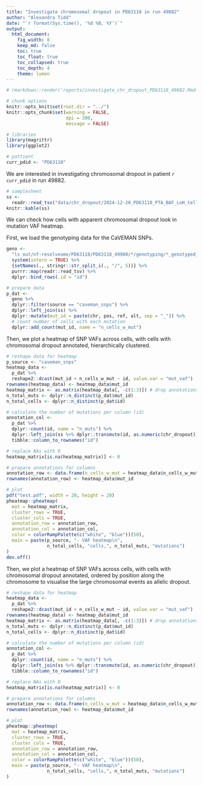 ```yaml
---
title: "Investigate chromosomal dropout in PD63118 in run 49882"
author: "Alexandra Tidd"
date: "`r format(Sys.time(), '%d %B, %Y')`"
output:
  html_document:
    fig_width: 8
    keep_md: false
    toc: true
    toc_float: true
    toc_collapsed: true
    toc_depth: 4
    theme: lumen
---
```


```r
# rmarkdown::render('reports/investigate_chr_dropout_PD63118_49882.Rmd', output_file = 'investigate_chr_dropout_PD63118_49882.html', output_dir = 'reports/')

# chunk options
knitr::opts_knit$set(root.dir = "../")
knitr::opts_chunk$set(warning = FALSE,
                      dpi = 300,
                      message = FALSE)

# libraries
library(magrittr)
library(ggplot2)

# pattient
curr_pdid <- "PD63118"
```

We are interested in investigating chromosomal dropout in patient `r curr_pdid`
in run 49882.

```r
# samplesheet
ss <-
  readr::read_tsv("data/chr_dropout/2024-12-20_PD63118_PTA_BAF_LoH_CellType_Mut_Summary.tsv")
knitr::kable(ss)
```

We can check how cells with apparent chromosomal dropout look in mutation VAF 
heatmap.

First, we load the genotyping data for the CaVEMAN SNPs.

```r
geno <-
  "ls out/nf-resolveome/PD63118/PD63118_49900/*/genotyping/*_genotyped_mutations.tsv" %>%
  system(intern = TRUE) %>%
  {setNames(., stringr::str_split_i(., "/", 5))} %>%
  purrr::map(readr::read_tsv) %>%
  dplyr::bind_rows(.id = "id")

# prepare data
p_dat <-
  geno %>%
  dplyr::filter(source == "caveman_snps") %>%
  dplyr::left_join(ss) %>%
  dplyr::mutate(mut_id = paste(chr, pos, ref, alt, sep = "_")) %>%
  # count number of cells with each mutation
  dplyr::add_count(mut_id, name = "n_cells_w_mut")
```

Then, we plot a heatmap of SNP VAFs across cells, with cells with chromosomal
dropout annotated, hierarchically clustered.

```r
# reshape data for heatmap
p_source <- "caveman_snps"
heatmap_data <-
  p_dat %>%
  reshape2::dcast(mut_id + n_cells_w_mut ~ id, value.var = "mut_vaf")
rownames(heatmap_data) <- heatmap_data$mut_id
heatmap_matrix <- as.matrix(heatmap_data[, -c(1:3)]) # drop annotations
n_total_muts <- dplyr::n_distinct(p_dat$mut_id)
n_total_cells <- dplyr::n_distinct(p_dat$id)

# calculate the number of mutations per column (id)
annotation_col <-
  p_dat %>%
  dplyr::count(id, name = "n_muts") %>%
  dplyr::left_join(ss %>% dplyr::transmute(id, as.numeric(chr_dropout))) %>%
  tibble::column_to_rownames("id")

# replace NAs with 0
heatmap_matrix[is.na(heatmap_matrix)] <- 0

# prepare annotations for columns
annotation_row <- data.frame(n_cells_w_mut = heatmap_data$n_cells_w_mut)
rownames(annotation_row) <- heatmap_data$mut_id

# plot
pdf("test.pdf", width = 20, height = 20)
pheatmap::pheatmap(
  mat = heatmap_matrix,
  cluster_rows = TRUE,
  cluster_cols = TRUE,
  annotation_row = annotation_row,
  annotation_col = annotation_col,
  color = colorRampPalette(c("white", "blue"))(50),
  main = paste(p_source, "- VAF heatmap\n",
               n_total_cells, "cells,", n_total_muts, "mutations")
)
dev.off()
```

Then, we plot a heatmap of SNP VAFs across cells, with cells with chromosomal
dropout annotated, ordered by position along the chromosome to visualise the
large chromosomal events as allelic dropout.

```r
# reshape data for heatmap
heatmap_data <-
  p_dat %>%
  reshape2::dcast(mut_id + n_cells_w_mut ~ id, value.var = "mut_vaf")
rownames(heatmap_data) <- heatmap_data$mut_id
heatmap_matrix <- as.matrix(heatmap_data[, -c(1:3)]) # drop annotations
n_total_muts <- dplyr::n_distinct(p_dat$mut_id)
n_total_cells <- dplyr::n_distinct(p_dat$id)

# calculate the number of mutations per column (id)
annotation_col <-
  p_dat %>%
  dplyr::count(id, name = "n_muts") %>%
  dplyr::left_join(ss %>% dplyr::transmute(id, as.numeric(chr_dropout))) %>%
  tibble::column_to_rownames("id")

# replace NAs with 0
heatmap_matrix[is.na(heatmap_matrix)] <- 0

# prepare annotations for columns
annotation_row <- data.frame(n_cells_w_mut = heatmap_data$n_cells_w_mut)
rownames(annotation_row) <- heatmap_data$mut_id

# plot
pheatmap::pheatmap(
  mat = heatmap_matrix,
  cluster_rows = TRUE,
  cluster_cols = TRUE,
  annotation_row = annotation_row,
  annotation_col = annotation_col,
  color = colorRampPalette(c("white", "blue"))(50),
  main = paste(p_source, "- VAF heatmap\n",
               n_total_cells, "cells,", n_total_muts, "mutations")
)
```